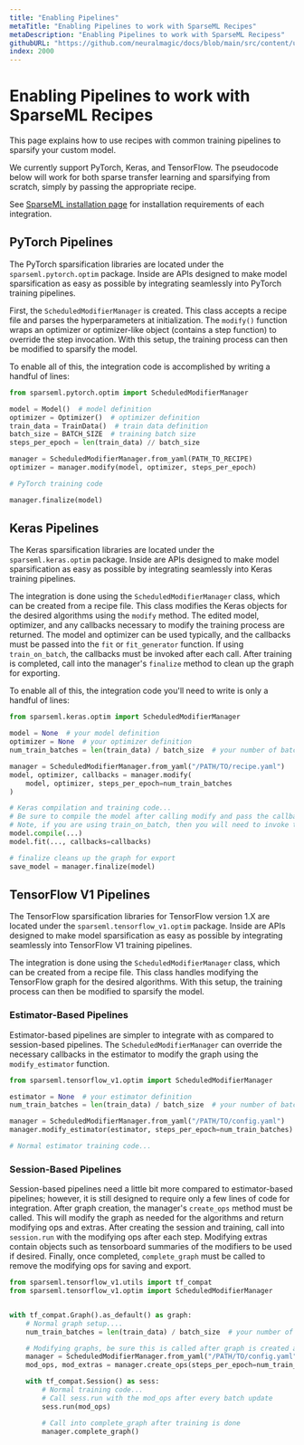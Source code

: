```yaml
---
title: "Enabling Pipelines"
metaTitle: "Enabling Pipelines to work with SparseML Recipes"
metaDescription: "Enabling Pipelines to work with SparseML Recipess"
githubURL: "https://github.com/neuralmagic/docs/blob/main/src/content/user-guide/recipes/enabling.mdx"
index: 2000
---
```


# Enabling Pipelines to work with SparseML Recipes

This page explains how to use recipes with common training pipelines to sparsify your custom model.

We currently support PyTorch, Keras, and TensorFlow. The pseudocode below will work for both sparse transfer learning and sparsifying from scratch,
simply by passing the appropriate recipe.

See [SparseML installation page](/get-started/install/sparseml) for installation requirements of each integration.

## PyTorch Pipelines

The PyTorch sparsification libraries are located under the `sparseml.pytorch.optim` package.
Inside are APIs designed to make model sparsification as easy as possible by integrating seamlessly into PyTorch training pipelines.

First, the `ScheduledModifierManager` is created. This class accepts a recipe file and parses the hyperparameters at initialization.
The `modify()` function wraps an optimizer or optimizer-like object (contains a step function) to override the step invocation.
With this setup, the training process can then be modified to sparsify the model.

To enable all of this, the integration code is accomplished by writing a handful of lines:

```python
from sparseml.pytorch.optim import ScheduledModifierManager

model = Model()  # model definition
optimizer = Optimizer()  # optimizer definition
train_data = TrainData()  # train data definition
batch_size = BATCH_SIZE  # training batch size
steps_per_epoch = len(train_data) // batch_size

manager = ScheduledModifierManager.from_yaml(PATH_TO_RECIPE)
optimizer = manager.modify(model, optimizer, steps_per_epoch)

# PyTorch training code

manager.finalize(model)
```

## Keras Pipelines

The Keras sparsification libraries are located under the `sparseml.keras.optim` package.
Inside are APIs designed to make model sparsification as easy as possible by integrating seamlessly into Keras training pipelines.

The integration is done using the `ScheduledModifierManager` class, which can be created from a recipe file.
This class modifies the Keras objects for the desired algorithms using the `modify` method.
The edited model, optimizer, and any callbacks necessary to modify the training process are returned.
The model and optimizer can be used typically, and the callbacks must be passed into the `fit` or `fit_generator` function.
If using `train_on_batch`, the callbacks must be invoked after each call.
After training is completed, call into the manager's `finalize` method to clean up the graph for exporting.

To enable all of this, the integration code you'll need to write is only a handful of lines:

```python
from sparseml.keras.optim import ScheduledModifierManager

model = None  # your model definition
optimizer = None  # your optimizer definition
num_train_batches = len(train_data) / batch_size  # your number of batches per training epoch

manager = ScheduledModifierManager.from_yaml("/PATH/TO/recipe.yaml")
model, optimizer, callbacks = manager.modify(
    model, optimizer, steps_per_epoch=num_train_batches
)

# Keras compilation and training code...
# Be sure to compile the model after calling modify and pass the callbacks into the fit or fit_generator function.
# Note, if you are using train_on_batch, then you will need to invoke the callbacks after every step.
model.compile(...)
model.fit(..., callbacks=callbacks)

# finalize cleans up the graph for export
save_model = manager.finalize(model)
```

## TensorFlow V1 Pipelines

The TensorFlow sparsification libraries for TensorFlow version 1.X are located under the `sparseml.tensorflow_v1.optim` package.
Inside are APIs designed to make model sparsification as easy as possible by integrating seamlessly into TensorFlow V1 training pipelines.

The integration is done using the `ScheduledModifierManager` class, which can be created from a recipe file.
This class handles modifying the TensorFlow graph for the desired algorithms.
With this setup, the training process can then be modified to sparsify the model.

### Estimator-Based Pipelines

Estimator-based pipelines are simpler to integrate with as compared to session-based pipelines.
The `ScheduledModifierManager` can override the necessary callbacks in the estimator to modify the graph using the `modify_estimator` function.

```python
from sparseml.tensorflow_v1.optim import ScheduledModifierManager

estimator = None  # your estimator definition
num_train_batches = len(train_data) / batch_size  # your number of batches per training epoch

manager = ScheduledModifierManager.from_yaml("/PATH/TO/config.yaml")
manager.modify_estimator(estimator, steps_per_epoch=num_train_batches)

# Normal estimator training code...
```

### Session-Based Pipelines

Session-based pipelines need a little bit more compared to estimator-based pipelines; however,
it is still designed to require only a few lines of code for integration.
After graph creation, the manager's `create_ops` method must be called.
This will modify the graph as needed for the algorithms and return modifying ops and extras.
After creating the session and training, call into `session.run` with the modifying ops after each step.
Modifying extras contain objects such as tensorboard summaries of the modifiers to be used if desired.
Finally, once completed, `complete_graph` must be called to remove the modifying ops for saving and export.

```python
from sparseml.tensorflow_v1.utils import tf_compat
from sparseml.tensorflow_v1.optim import ScheduledModifierManager


with tf_compat.Graph().as_default() as graph:
    # Normal graph setup....
    num_train_batches = len(train_data) / batch_size  # your number of batches per training epoch

    # Modifying graphs, be sure this is called after graph is created and before session is created
    manager = ScheduledModifierManager.from_yaml("/PATH/TO/config.yaml")
    mod_ops, mod_extras = manager.create_ops(steps_per_epoch=num_train_batches)

    with tf_compat.Session() as sess:
        # Normal training code...
        # Call sess.run with the mod_ops after every batch update
        sess.run(mod_ops)

        # Call into complete_graph after training is done
        manager.complete_graph()
```
